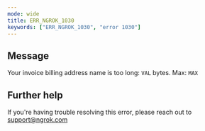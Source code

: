 ```yaml
---
mode: wide
title: ERR_NGROK_1030
keywords: ["ERR_NGROK_1030", "error 1030"]
---
```


## Message

Your invoice billing address name is too long: `VAL` bytes. Max: `MAX`

## Further help

If you're having trouble resolving this error, please reach out to [support@ngrok.com](mailto:support@ngrok.com?subject=Help%20with%20ERR_NGROK_1030)
